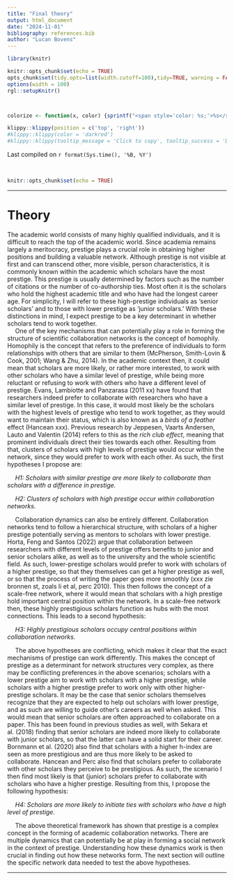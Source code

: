 ```yaml
---
title: "Final theory"
output: html_document
date: "2024-11-01"
bibliography: references.bib
author: "Lucan Bovens"
---
```


```{=html}
<style>
div {
text-align: justify}
</style>
```

```r
library(knitr)

knitr::opts_chunk$set(echo = TRUE)
opts_chunk$set(tidy.opts=list(width.cutoff=100),tidy=TRUE, warning = FALSE, message = FALSE,comment = "#>", cache=TRUE, class.source=c("test"), class.output=c("test2"))
options(width = 100)
rgl::setupKnitr()



colorize <- function(x, color) {sprintf("<span style='color: %s;'>%s</span>", color, x) }

```

```r
klippy::klippy(position = c('top', 'right'))
#klippy::klippy(color = 'darkred')
#klippy::klippy(tooltip_message = 'Click to copy', tooltip_success = 'Done')
```

Last compiled on `r format(Sys.time(), '%B, %Y')`

<br>

```r
knitr::opts_chunk$set(echo = TRUE)
```

----

# Theory

The academic world consists of many highly qualified individuals, and it is difficult to reach the top of the academic world. Since academia remains largely a meritocracy, prestige plays a crucial role in obtaining higher positions and building a valuable network. Although prestige is not visible at first and can transcend other, more visible, person characteristics, it is commonly known within the academic which scholars have the most prestige. This prestige is usually determined by factors such as the number of citations or the number of co-authorship ties. Most often it is the scholars who hold the highest academic title and who have had the longest career age. For simplicity, I will refer to these high-prestige individuals as 'senior scholars' and to those with lower prestige as 'junior scholars.' With these distinctions in mind, I expect prestige to be a key determinant in whether scholars tend to work together. \
    One of the key mechanisms that can potentially play a role in forming the structure of scientific collaboration networks is the concept of homophily. Homophily is the concept that refers to the preference of individuals to form relationships with others that are similar to them (McPherson, Smith-Lovin & Cook, 2001; Wang & Zhu, 2014). In the academic context then, it could mean that scholars are more likely, or rather more interested, to work with other scholars who have a similar level of prestige, while being more reluctant or refusing to work with others who have a different level of prestige. Evans, Lambiotte and Panzarasa (2011 xx) have found that researchers indeed prefer to collaborate with researchers who have a similar level of prestige. In this case, it would most likely be the scholars with the highest levels of prestige who tend to work together, as they would want to maintain their status, which is also known as a _birds of a feather_ effect (Hancean xxx). Previous research by Jeppesen, Vaarts Andersen, Lauto and Valentin (2014) refers to this as the _rich club effect_, meaning that prominent individuals direct their ties towards each other. Resulting from that, clusters of scholars with high levels of prestige would occur within the network, since they would prefer to work with each other. As such, the first hypotheses I propose are: \

  *H1: Scholars with similar prestige are more likely to collaborate than scholars with a difference in prestige.*\ 

  *H2: Clusters of scholars with high prestige occur within collaboration networks.*\ 

    Collaboration dynamics can also be entirely different. Collaboration networks tend to follow a hierarchical structure, with scholars of a higher prestige potentially serving as mentors to scholars with lower prestige. Horta, Feng and Santos (2022) argue that collaboration between researchers with different levels of prestige offers benefits to junior and senior scholars alike, as well as to the university and the whole scientific field. As such, lower-prestige scholars would prefer to work with scholars of a higher prestige, so that they themselves can get a higher prestige as well, or so that the process of writing the paper goes more smoothly (xxx zie bronnen st, zoals li et al, perc 2010). This then follows the concept of a scale-free network, where it would mean that scholars with a high prestige hold important central position within the network. In a scale-free network then, these highly prestigious scholars function as hubs with the most connections. This leads to a second hypothesis: \

  *H3: Highly prestigious scholars occupy central positions within collaboration networks.*\ 

    The above hypotheses are conflicting, which makes it clear that the exact mechanisms of prestige can work differently. This makes the concept of prestige as a determinant for network structures very complex, as there may be conflicting preferences in the above scenarios; scholars with a lower prestige aim to work with scholars with a higher prestige, while scholars with a higher prestige prefer to work only with other higher-prestige scholars. It may  be the case that senior scholars themselves recognize that they are expected to help out scholars with lower prestige, and as such are willing to guide other's careers as well when asked. This would mean that senior scholars are often approached to collaborate on a paper. This has been found in previous studies as well, with Sekara et al. (2018) finding that senior scholars are indeed more likely to collaborate with junior scholars, so that the latter can have a solid start for their career. Bornmann et al. (2020) also find that scholars with a higher h-index are seen as more prestigious and are thus more likely to be asked to collaborate. Hancean and Perc also find that scholars prefer to collaborate with other scholars they perceive to be prestigious. As such, the scenario I then find most likely is that (junior) scholars prefer to collaborate with scholars who have a higher prestige. Resulting from this, I propose the following hypothesis: \

  *H4: Scholars are more likely to initiate ties with scholars who have a high level of prestige.*\ 

  The above theoretical framework has shown that prestige is a complex concept in the forming of academic collaboration networks. There are multiple dynamics that can potentially be at play in forming a social network in the context of prestige. Understanding how these dynamics work is then crucial in finding out how these networks form. The next section will outline the specific network data needed to test the above hypotheses. \

-------------
